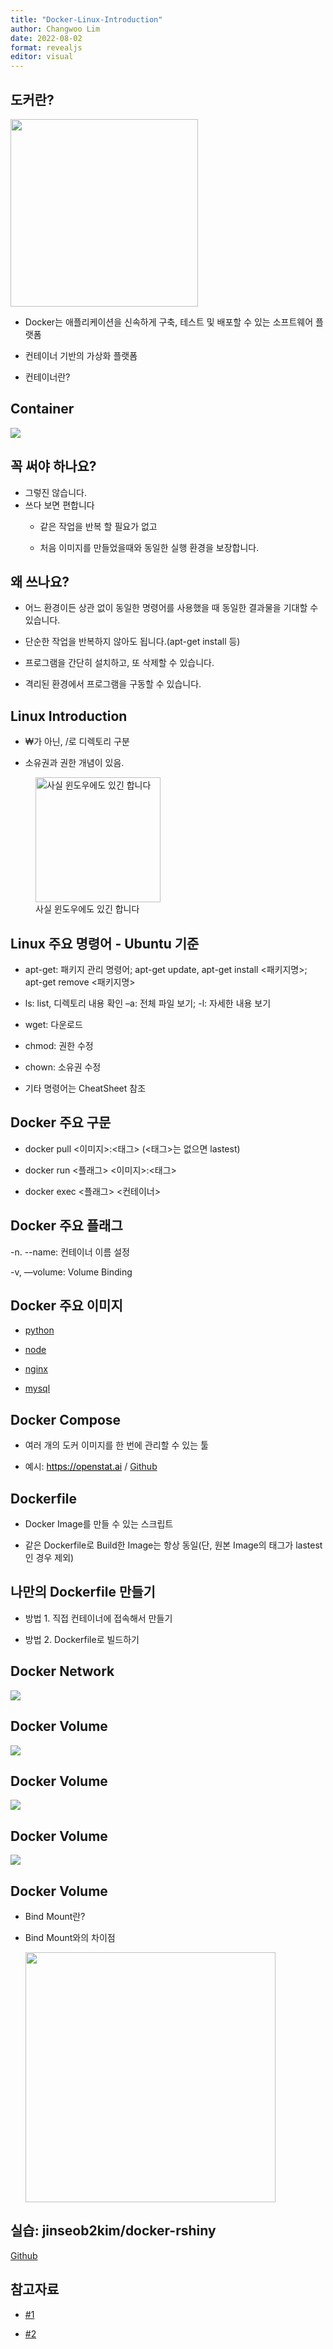```yaml
---
title: "Docker-Linux-Introduction"
author: Changwoo Lim
date: 2022-08-02
format: revealjs
editor: visual
---
```


## 도커란?

![](images/paste-E69ED8F8.png){fig-align="center" width="300"}

-   Docker는 애플리케이션을 신속하게 구축, 테스트 및 배포할 수 있는 소프트웨어 플랫폼

-   컨테이너 기반의 가상화 플랫폼

-   컨테이너란?

## Container

![](images/paste-5C12D996.png)

## 꼭 써야 하나요?

-   그렇진 않습니다.
-   쓰다 보면 편합니다
    -   같은 작업을 반복 할 필요가 없고

    -   처음 이미지를 만들었을때와 동일한 실행 환경을 보장합니다.

## 왜 쓰나요?

-   어느 환경이든 상관 없이 동일한 명령어를 사용했을 때 동일한 결과물을 기대할 수 있습니다.

-   단순한 작업을 반복하지 않아도 됩니다.(apt-get install 등)

-   프로그램을 간단히 설치하고, 또 삭제할 수 있습니다.

-   격리된 환경에서 프로그램을 구동할 수 있습니다.

## Linux Introduction

-   ₩가 아닌, /로 디렉토리 구분

-   소유권과 권한 개념이 있음.

![사실 윈도우에도 있긴 합니다](images/image%20(6).png){fig-align="left" width="200"}

## Linux 주요 명령어 - Ubuntu 기준

-   apt-get: 패키지 관리 명령어; apt-get update, apt-get install \<패키지명\>; apt-get remove \<패키지명\>

-   ls: list, 디렉토리 내용 확인 --a: 전체 파일 보기; -l: 자세한 내용 보기

-   wget: 다운로드

-   chmod: 권한 수정

-   chown: 소유권 수정

-   기타 명령어는 CheatSheet 참조

## Docker 주요 구문

-   docker pull \<이미지\>:\<태그\> (\<태그\>는 없으면 lastest)

-   docker run \<플래그\> \<이미지\>:\<태그\>

-   docker exec \<플래그\> \<컨테이너\>

## Docker 주요 플래그

-n. \--name: 컨테이너 이름 설정

-v, ---volume: Volume Binding

## Docker 주요 이미지

-   [python](https://hub.docker.com/_/python)

-   [node](https://hub.docker.com/_/node)

-   [nginx](https://hub.docker.com/_/nginx)

-   [mysql](https://hub.docker.com/_/mysql)

## Docker Compose

-   여러 개의 도커 이미지를 한 번에 관리할 수 있는 툴

-   예시: [https://openstat.ai](https://openstat.ai){style="color: black;"} / [Github](https://github.com/zarathucorp/openstat)

## Dockerfile

-   Docker Image를 만들 수 있는 스크립트

-   같은 Dockerfile로 Build한 Image는 항상 동일(단, 원본 Image의 태그가 lastest인 경우 제외)

## 나만의 Dockerfile 만들기

-   방법 1. 직접 컨테이너에 접속해서 만들기

-   방법 2. Dockerfile로 빌드하기

## Docker Network

![](images/paste-A47C1A6B.png)

## Docker Volume

![](images/paste-6A01BF57.png)

## Docker Volume

![](images/paste-98486B42.png)

## Docker Volume

![](images/paste-9C501AE7.png)

## Docker Volume

-   Bind Mount란?

-   Bind Mount와의 차이점

    ![](images/paste-6EB51CD5.png){width="400"}

## 실습: jinseob2kim/docker-rshiny

[Github](https://github.com/jinseob2kim/docker-rshiny)

## 참고자료

-   [#1](https://www.44bits.io/ko/post/why-should-i-use-docker-container)

-   [#2](https://wooono.tistory.com/123)
